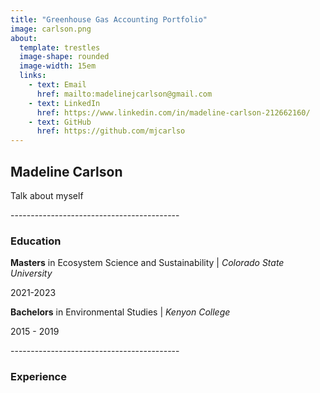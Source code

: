 ```yaml
---
title: "Greenhouse Gas Accounting Portfolio"
image: carlson.png
about: 
  template: trestles
  image-shape: rounded
  image-width: 15em
  links:
    - text: Email
      href: mailto:madelinejcarlson@gmail.com
    - text: LinkedIn
      href: https://www.linkedin.com/in/madeline-carlson-212662160/
    - text: GitHub
      href: https://github.com/mjcarlso
---
```


## **Madeline Carlson**

Talk about myself

\-\-\-\-\-\-\-\-\-\-\-\-\-\-\-\-\-\-\-\-\-\-\-\-\-\-\-\-\-\-\-\-\-\-\-\-\-\-\-\-\--

### **Education**

**Masters** in Ecosystem Science and Sustainability \| *Colorado State University*

2021-2023

**Bachelors** in Environmental Studies \| *Kenyon College*

2015 - 2019

\-\-\-\-\-\-\-\-\-\-\-\-\-\-\-\-\-\-\-\-\-\-\-\-\-\-\-\-\-\-\-\-\-\-\-\-\-\-\-\-\--

### **Experience**
